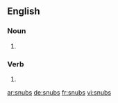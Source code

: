 
==English==

===Noun===
{{head|en|plural}}

# {{plural of|snub|lang=en}}

===Verb===
{{head|en|verb form}}

# {{en-third-person singular of|snub}}

[[ar:snubs]]
[[de:snubs]]
[[fr:snubs]]
[[vi:snubs]]
